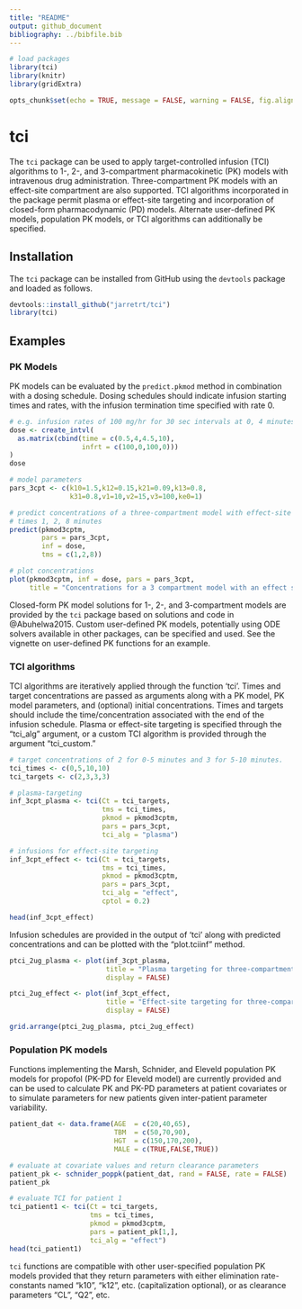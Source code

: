 ```yaml
---
title: "README"
output: github_document
bibliography: ../bibfile.bib
---
```


```r
# load packages
library(tci)
library(knitr)
library(gridExtra)

opts_chunk$set(echo = TRUE, message = FALSE, warning = FALSE, fig.align="center")
```

# tci

The `tci` package can be used to apply target-controlled infusion (TCI) algorithms to 1-, 2-, and 3-compartment pharmacokinetic (PK) models with intravenous drug administration. Three-compartment PK models with an effect-site compartment are also supported. TCI algorithms incorporated in the package permit plasma or effect-site targeting and incorporation of closed-form pharmacodynamic (PD) models. Alternate user-defined PK models, population PK models, or TCI algorithms can additionally be specified. 

## Installation

The `tci` package can be installed from GitHub using the `devtools` package and loaded as follows. 

```r
devtools::install_github("jarretrt/tci")
library(tci)
```


## Examples

### PK Models

PK models can be evaluated by the `predict.pkmod` method in combination with a dosing schedule. Dosing schedules should indicate infusion starting times and rates, with the infusion termination time specified with rate 0. 


```r
# e.g. infusion rates of 100 mg/hr for 30 sec intervals at 0, 4 minutes.
dose <- create_intvl(
  as.matrix(cbind(time = c(0.5,4,4.5,10), 
                  infrt = c(100,0,100,0)))
)
dose

# model parameters 
pars_3cpt <- c(k10=1.5,k12=0.15,k21=0.09,k13=0.8,
               k31=0.8,v1=10,v2=15,v3=100,ke0=1)

# predict concentrations of a three-compartment model with effect-site at
# times 1, 2, 8 minutes
predict(pkmod3cptm, 
        pars = pars_3cpt,
        inf = dose, 
        tms = c(1,2,8))

# plot concentrations
plot(pkmod3cptm, inf = dose, pars = pars_3cpt,
     title = "Concentrations for a 3 compartment model with an effect site")
```

Closed-form PK model solutions for 1-, 2-, and 3-compartment models are provided by the `tci` package based on solutions and code in @Abuhelwa2015. Custom user-defined PK models, potentially using ODE solvers available in other packages, can be specified and used. See the vignette on user-defined PK functions for an example.



### TCI algorithms

TCI algorithms are iteratively applied through the function 'tci'. Times and target concentrations are passed as arguments along with a PK model, PK model parameters, and (optional) initial concentrations. Times and targets should include the time/concentration associated with the end of the infusion schedule. Plasma or effect-site targeting is specified through the "tci_alg" argument, or a custom TCI algorithm is provided through the argument "tci_custom." 

```r
# target concentrations of 2 for 0-5 minutes and 3 for 5-10 minutes.
tci_times <- c(0,5,10,10)
tci_targets <- c(2,3,3,3)

# plasma-targeting
inf_3cpt_plasma <- tci(Ct = tci_targets, 
                       tms = tci_times, 
                       pkmod = pkmod3cptm, 
                       pars = pars_3cpt, 
                       tci_alg = "plasma")

# infusions for effect-site targeting
inf_3cpt_effect <- tci(Ct = tci_targets, 
                       tms = tci_times, 
                       pkmod = pkmod3cptm, 
                       pars = pars_3cpt, 
                       tci_alg = "effect", 
                       cptol = 0.2)

head(inf_3cpt_effect)
```

Infusion schedules are provided in the output of 'tci' along with predicted concentrations and can be plotted with the "plot.tciinf" method.

```r
ptci_2ug_plasma <- plot(inf_3cpt_plasma, 
                        title = "Plasma targeting for three-compartment model",
                        display = FALSE)

ptci_2ug_effect <- plot(inf_3cpt_effect, 
                        title = "Effect-site targeting for three-compartment model",
                        display = FALSE)

grid.arrange(ptci_2ug_plasma, ptci_2ug_effect)
```


### Population PK models

Functions implementing the Marsh, Schnider, and Eleveld population PK models for propofol (PK-PD for Eleveld model) are currently provided and can be used to calculate PK and PK-PD parameters at patient covariates or to simulate parameters for new patients given inter-patient parameter variability. 

```r
patient_dat <- data.frame(AGE  = c(20,40,65),
                          TBM  = c(50,70,90),
                          HGT  = c(150,170,200),
                          MALE = c(TRUE,FALSE,TRUE))

# evaluate at covariate values and return clearance parameters
patient_pk <- schnider_poppk(patient_dat, rand = FALSE, rate = FALSE)
patient_pk

# evaluate TCI for patient 1
tci_patient1 <- tci(Ct = tci_targets, 
                    tms = tci_times, 
                    pkmod = pkmod3cptm, 
                    pars = patient_pk[1,], 
                    tci_alg = "effect")
head(tci_patient1)
```

`tci` functions are compatible with other user-specified population PK models provided that they return parameters with either elimination rate-constants named "k10", "k12", etc. (capitalization optional), or as clearance parameters "CL", "Q2", etc.









